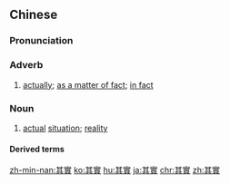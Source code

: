 {{also|其实}}
==Chinese==
{{zh-forms|s=其实}}

===Pronunciation===
{{zh-pron
|m=qíshí
|c=kei4 sat6
|h=pfs=khì-sṳ̍t
|mn=kî-si̍t
|cat=adv,n
}}

===Adverb===
{{zh-adv}}

# [[actually]]; [[as a matter of fact]]; [[in fact]]

===Noun===
{{zh-noun}}

# {{lb|zh|literary}} [[actual]] [[situation]]; [[reality]]

====Derived terms====
{{zh-der|名副其實|名過其實|名符其實|過甚其實|譽過其實|言過其實}}

{{zh-cat|Intermediate}}

[[zh-min-nan:其實]]
[[ko:其實]]
[[hu:其實]]
[[ja:其實]]
[[chr:其實]]
[[zh:其實]]